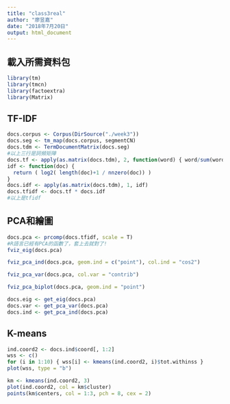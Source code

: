 ```yaml
---
title: "class3real"
author: "廖昱嘉"
date: "2018年7月20日"
output: html_document
---
```

## 載入所需資料包    
```r
library(tm)
library(tmcn)
library(factoextra)
library(Matrix)
```
## TF-IDF
```r
docs.corpus <- Corpus(DirSource("./week3"))
docs.seg <- tm_map(docs.corpus, segmentCN)
docs.tdm <- TermDocumentMatrix(docs.seg)
#以上三行是詞頻矩陣
docs.tf <- apply(as.matrix(docs.tdm), 2, function(word) { word/sum(word) })
idf <- function(doc) {
  return ( log2( length(doc)+1 / nnzero(doc)) )
}
docs.idf <- apply(as.matrix(docs.tdm), 1, idf)
docs.tfidf <- docs.tf * docs.idf
#以上是tfidf
```
## PCA和繪圖    
```r
docs.pca <- prcomp(docs.tfidf, scale = T)
#R語言已經有PCA的函數了，套上去就對了!
fviz_eig(docs.pca)

fviz_pca_ind(docs.pca, geom.ind = c("point"), col.ind = "cos2")

fviz_pca_var(docs.pca, col.var = "contrib")

fviz_pca_biplot(docs.pca, geom.ind = "point")

docs.eig <- get_eig(docs.pca)
docs.var <- get_pca_var(docs.pca)
docs.ind <- get_pca_ind(docs.pca)
```
## K-means    
```r
ind.coord2 <- docs.ind$coord[, 1:2]
wss <- c()
for (i in 1:10) { wss[i] <- kmeans(ind.coord2, i)$tot.withinss }
plot(wss, type = "b")

km <- kmeans(ind.coord2, 3)
plot(ind.coord2, col = km$cluster)
points(km$centers, col = 1:3, pch = 8, cex = 2)
```


